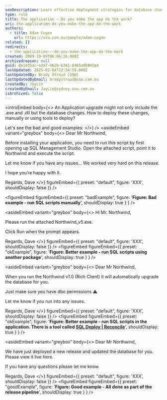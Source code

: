 ```yaml
---
seoDescription: Learn effective deployment strategies for database changes in application upgrades, comparing manual and automated solutions.
type: rule
title: The application – Do you make the app do the work?
uri: the-application-do-you-make-the-app-do-the-work
authors:
  - title: Adam Cogan
    url: https://ssw.com.au/people/adam-cogan
related: []
redirects:
  - the-application-–-do-you-make-the-app-do-the-work
created: 2009-10-09T06:06:26.000Z
archivedreason: null
guid: 8e1e35ac-e3a7-462b-b341-8465a8b842a4
lastUpdated: 2025-02-04T12:34:58.000Z
lastUpdatedBy: Brady Stroud [SSW]
lastUpdatedByEmail: bradystroud@ssw.com.au
createdBy: JayLin
createdByEmail: JayLin@sydney.ssw.com.au
isArchived: false
---
```


<introEmbed
  body={<>
An Application upgrade might not only include the .exe and .dll but the database changes. How to deploy these changes, manually or using tools to deploy?

Let's see the bad and good examples:
  </>}
/>
<asideEmbed
  variant="greybox"
  body={<>
    Dear Mr Northwind,

Before installing your application, you need to
run this script by
first opening up SQL Management Studio.
Open the attached script, point it to Northwind and
execute the script.

Let me know if you have any issues...
We worked very hard on this release.

I hope you’re happy with it.

Regards,
Dave
  </>}
  figureEmbed={{
    preset: "default",
    figure: 'XXX',
    shouldDisplay: false
  }}
/>

<figureEmbed figureEmbed={{
  preset: "badExample",
  figure: '**Figure: Bad example - run SQL scripts manually**',
  shouldDisplay: true
} } />


<asideEmbed
  variant="greybox"
  body={<>
    Hi Mr. Northwind,

Please run the attached Northwind_v5.exe.

Click Run when the prompt appears.

Regards,
Dave
  </>}
  figureEmbed={{
    preset: "default",
    figure: 'XXX',
    shouldDisplay: false
  }}
/>
<figureEmbed figureEmbed={{
  preset: "okExample",
  figure: '**Figure: Better example - run SQL scripts using another package**',
  shouldDisplay: true
} } />


<asideEmbed
  variant="greybox"
  body={<>
    Dear Mr Northwind,

When you run the Northwind v1.0 (Rich Client) it will
automatically upgrade the database for you.

Just make sure you have dbo permissions ⚠️

Let me know if you run into any issues.

Regards,
Dave
  </>}
  figureEmbed={{
    preset: "default",
    figure: 'XXX',
    shouldDisplay: false
  }}
/>
<figureEmbed figureEmbed={{
  preset: "okExample",
  figure: '**Figure: Better example - run SQL scripts in the application. There is a tool called [SQL Deploy | Reconcile](https://sqldeploy.com/)**',
  shouldDisplay: true
} } />


<asideEmbed
  variant="greybox"
  body={<>
    Dear Mr Northwind,

We have just deployed a new release and updated the database for you. Please view it live here.

If you have any questions please let me know.

Regards,
Dave
  </>}
  figureEmbed={{
    preset: "default",
    figure: 'XXX',
    shouldDisplay: false
  }}
/>
<figureEmbed figureEmbed={{
  preset: "goodExample",
  figure: '**Figure: Good example - All done as part of the release pipeline**',
  shouldDisplay: true
} } />
